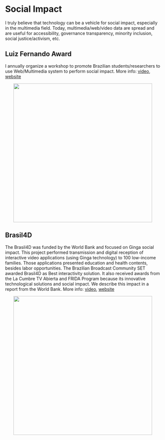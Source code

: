 
# Social Impact <FontAwesomeIcon icon={faHandshakeAngle}/>

I truly believe that technology can be a vehicle for social impact, especially in the multimedia field. Today, multimedia/web/video data are spread and are useful for accessibility, governance transparency, minority inclusion, social justice/activism, etc.

## Luiz Fernando Award

I annually organize a workshop to promote Brazilian students/researchers to use Web/Multimedia system to perform social impact. More info: [video](https://www.youtube.com/embed/gqmkM4ZPVug), [website](https://webmedia.org.br/2021/lf-vi-premio-luiz-fernando-de-computacao)


<p align="center">
    <img src="https://webmedia.org.br/2021/wp-content/uploads/2020/09/WhatsApp-Image-2020-09-04-at-11.31.15-300x300.jpeg" width="450"/>
</p>


## Brasil4D

The Brasil4D was funded by the World Bank and focused on Ginga social impact.
This project performed transmission and digital reception of interactive video applications (using Ginga technology) to 100 low-income families.
Those applications presented education and health contents, besides labor opportunities.
The Brazilian Broadcast Community SET awarded Brasil4D as Best interactivity solution.
It also received awards from the La Cumbre TV Abierta and FRIDA Program because its innovative technological solutions and social impact.
We describe this impact in a report from the World Bank.
More info: [video](https://www.youtube.com/embed/T5hE0l_NkfY), [website](http://documents.worldbank.org/curated/en/232621468230956108/pdf/809560WP0PORTU0Box0379824B00PUBLIC0.pdf)

<p align="center">
    <img src="https://agenciabrasil.ebc.com.br/sites/default/files/atoms/image/ivani_e_filha_costas.marcela_boa.png" width="450"/>
</p>
